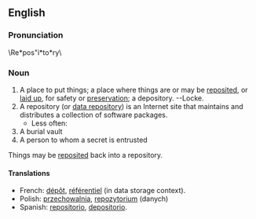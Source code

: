 ==English==
===Pronunciation===

\Re*pos"i*to*ry\ 

===Noun===
#A place to put things; a place where things are or may be [[reposited]], or [[laid up]], for safety or [[preservation]]; a depository. --Locke.
#A repository (or [[data repository]]) is an Internet site that maintains and distributes a collection of software packages.
#*Less often:
#A burial vault 
#A person to whom a secret is entrusted

Things may be [[reposited]] back into a repository.

====Translations====
*French: [[dépôt]], [[référentiel]] (in data storage context).
*Polish: [[przechowalnia]], [[repozytorium]] (danych)
*Spanish: [[repositorio]], [[depositorio]].

{{wikipedia}}